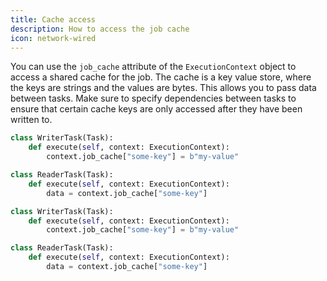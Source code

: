 ```yaml
---
title: Cache access
description: How to access the job cache
icon: network-wired
---
```


You can use the `job_cache` attribute of the `ExecutionContext` object to access a shared cache for the job. The cache
is a key value store, where the keys are strings and the values are bytes. This allows you to pass data between tasks.
Make sure to specify dependencies between tasks to ensure that certain cache keys are only accessed after they have
been written to.

<RequestExample>

```python Python (Sync)
class WriterTask(Task):
    def execute(self, context: ExecutionContext):
        context.job_cache["some-key"] = b"my-value"

class ReaderTask(Task):
    def execute(self, context: ExecutionContext):
        data = context.job_cache["some-key"]
```

```python Python (Async)
class WriterTask(Task):
    def execute(self, context: ExecutionContext):
        context.job_cache["some-key"] = b"my-value"

class ReaderTask(Task):
    def execute(self, context: ExecutionContext):
        data = context.job_cache["some-key"]
```

</RequestExample>
